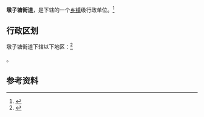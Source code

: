 {{中国乡级行政区
|景观照片文件名 = 
|景观照片描述 = 
|汉语拼音 = 
|其他语言 = 
|其他语言名称 = 
|旧称 = 
|地名出处 = 
|位置图文件名 = 
|位置图描述 = 
|自定义图片= 
|建置时间 = 
|政府驻地 = 
|毗邻 = 
|总面积 = 
|总人口 = 
|总人口年份 = 
|户籍人口 = 
|户籍人口年份 = 
|常住人口 = 
|常住人口年份 = 
|人口密度 = 
|GDP = 
|GDP年份 = 
|邮政编码 = 
|电话区号 = 791
|官方网站 = 
|网站名称 = 
|36/01/02/005/000}}

'''墩子塘街道'''，是{{PRC admin/fullname|36/01/02/005/000|3}}下辖的一个[[乡镇|乡镇]]级行政单位。<ref>{{PRC admin/ref sgc|{{PRC admin/parent|36/01/02/005/000}}}}</ref>

== 行政区划 ==

墩子塘街道下辖以下地区：<ref>{{PRC admin/ref sgc|36/01/02/005/000}}</ref>

{{PRC admin/children|36/01/02/005/000}}。

== 参考资料 ==

{{reflist}}

{{行政区划小作品}}
{{PRC admin/navcat|36/01/02/005/000}}